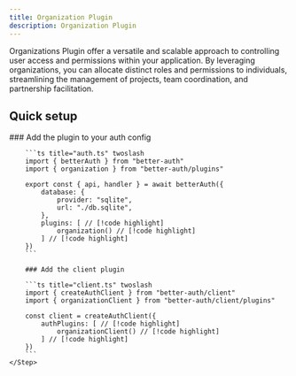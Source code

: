 ```yaml
---
title: Organization Plugin
description: Organization Plugin
---
```


Organizations Plugin offer a versatile and scalable approach to controlling user access and permissions within your application. By leveraging organizations, you can allocate distinct roles and permissions to individuals, streamlining the management of projects, team coordination, and partnership facilitation.

## Quick setup

<Steps>
    <Step>
        ### Add the plugin to your auth config

        ```ts title="auth.ts" twoslash
        import { betterAuth } from "better-auth"
        import { organization } from "better-auth/plugins"

        export const { api, handler } = await betterAuth({
            database: {
                provider: "sqlite",
                url: "./db.sqlite",
            },
            plugins: [ // [!code highlight]
                organization() // [!code highlight]
            ] // [!code highlight]
        })
        ```

        ### Add the client plugin
        
        ```ts title="client.ts" twoslash
        import { createAuthClient } from "better-auth/client"
        import { organizationClient } from "better-auth/client/plugins"

        const client = createAuthClient({
            authPlugins: [ // [!code highlight]
                organizationClient() // [!code highlight]
            ] // [!code highlight]
        })
        ```
    </Step>
</Steps>
